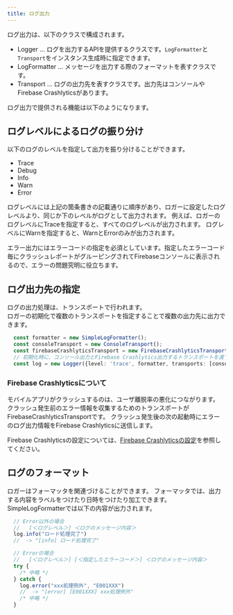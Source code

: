 ```yaml
---
title: ログ出力
---
```


ログ出力は、以下のクラスで構成されます。

- Logger ... ログを出力するAPIを提供するクラスです。`LogFormatter`と`Transport`をインスタンス生成時に指定できます。
- LogFormatter ... メッセージを出力する際のフォーマットを表すクラスです。
- Transport ... ログの出力先を表すクラスです。出力先はコンソールやFirebase Crashlyticsがあります。

ログ出力で提供される機能は以下のようになります。

## ログレベルによるログの振り分け

以下のログのレベルを指定して出力を振り分けることができます。

- Trace
- Debug
- Info
- Warn
- Error

ログレベルには上記の箇条書きの記載通りに順序があり、ロガーに設定したログレベルより、同じか下のレベルがログとして出力されます。
例えば、ロガーのログレベルにTraceを指定すると、すべてのログレベルが出力されます。
ログレベルにWarnを指定すると、WarnとErrorのみが出力されます。

エラー出力にはエラーコードの指定を必須としています。指定したエラーコード毎にクラッシュレポートがグルーピングされてFirebaseコンソールに表示されるので、エラーの問題究明に役立ちます。

## ログ出力先の指定

ログの出力処理は、トランスポートで行われます。  
ロガーの初期化で複数のトランスポートを指定することで複数の出力先に出力できます。  

```typescript
  const formatter = new SimpleLogFormatter();
  const consoleTransport = new ConsoleTransport();
  const firebaseCrashlyticsTransport = new FirebaseCrashlyticsTransport();
  // 初期化時に、コンソール出力とFirebase Crashlytics出力するトランスポートを渡す例
  const log = new Logger({level: 'trace', formatter, transports: [consoleTransport, firebaseCrashlyticsTransport]});
```

### Firebase Crashlyticsについて

モバイルアプリがクラッシュするのは、ユーザ離脱率の悪化につながります。
クラッシュ発生前のエラー情報を収集するためのトランスポートがFirebaseCrashlyticsTransportです。
クラッシュ発生後の次の起動時にエラーのログ出力情報をFirebase Crashlyticsに送信します。

Firebase Crashlyticsの設定については、[Firebase Crashlyticsの設定](../error-handling/how-to-handle-error#firebase-crashlyticsの設定)を参照してください。

## ログのフォーマット

ロガーはフォーマッタを関連づけることができます。
フォーマッタでは、出力する内容をラベルをつけたり日時をつけたり加工できます。
SimpleLogFormatterでは以下の内容が出力されます。

```typescript フォーマット出力例
  // Error以外の場合
  //   [＜ログレベル＞] ＜ログのメッセージ内容＞
  log.info("ロード処理完了")
  //  -> "[info] ロード処理完了"

  // Errorの場合
  //   [＜ログレベル＞] [＜指定したエラーコード＞] ＜ログのメッセージ内容＞
  try {
    /* 中略 */
  } catch {
    log.error("xxx処理例外", "E001XXX")
    //  -> "[error] [E001XXX] xxx処理例外"
    /* 中略 */
  }
```
